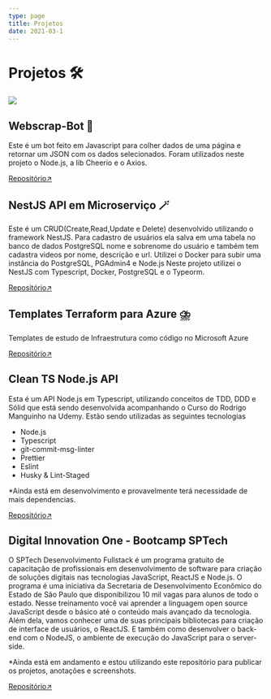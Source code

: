 ```yaml
---
type: page
title: Projetos
date: 2021-03-1
---
```


# Projetos 🛠️

<img src="/images/projects.jpg" />

## Webscrap-Bot 🤖

Este é um bot feito em Javascript para colher dados de uma página e retornar
um JSON com os dados selecionados.
Foram utilizados neste projeto o Node.js, a lib Cheerio e o Axios.

[Repositório↗](https://github.com/crislerwintler/webscrap-bot)

## NestJS API em Microserviço 🪄

Este é um CRUD(Create,Read,Update e Delete) desenvolvido utilizando o framework NestJS.
Para cadastro de usuários ela salva em uma tabela no banco de dados PostgreSQL nome e sobrenome do usuário e também tem
cadastra videos por nome, descrição e url.
Utilizei o Docker para subir uma instância do PostgreSQL, PGAdmin4 e Node.js
Neste projeto utilizei o NestJS com Typescript, Docker, PostgreSQL e o Typeorm.

[Repositório↗](https://github.com/crislerwintler/microservice-nestjs-api)

## Templates Terraform para Azure ⛈️

Templates de estudo de Infraestrutura como código no Microsoft Azure

[Repositório↗](https://github.com/crislerwintler/Terraform-Azure)

## Clean TS Node.js API

Esta é um API Node.js em Typescript, utilizando conceitos de TDD, DDD e Sólid que está sendo
desenvolvida acompanhando o Curso do Rodrigo Manguinho na Udemy.
Estão sendo utilizadas as seguintes tecnologias

- Node.js
- Typescript
- git-commit-msg-linter
- Prettier
- Eslint
- Husky & Lint-Staged

\*Ainda está em desenvolvimento e provavelmente terá necessidade de mais dependencias.

[Repositório↗](https://github.com/crislerwin/typescript-clean-api)

## Digital Innovation One - Bootcamp SPTech

O SPTech Desenvolvimento Fullstack é um programa gratuito de capacitação de profissionais em desenvolvimento de software
para criação de soluções digitais nas tecnologias JavaScript, ReactJS e Node.js.
O programa é uma iniciativa da Secretaria de Desenvolvimento Econômico do Estado de São Paulo que disponibilizou 10 mil vagas para alunos de todo o estado.
Nesse treinamento você vai aprender a linguagem open source JavaScript desde o básico até o conteúdo mais avançado da tecnologia.
Além dela, vamos conhecer uma de suas principais bibliotecas para criação de interface de usuários, o ReactJS.
E também como desenvolver o back-end com o NodeJS,
o ambiente de execução do JavaScript para o server-side.

\*Ainda está em andamento e estou utilizando este repositório para publicar os projetos, anotações e screenshots.

[Repositório↗](https://github.com/crislerwin/dio-sptech_bootcamp)

